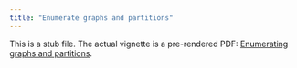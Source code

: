 ```yaml
---
title: "Enumerate graphs and partitions"
---
```


This is a stub file. The actual vignette is a pre-rendered PDF: 
[Enumerating graphs and partitions](articles/enumerate.pdf). 

